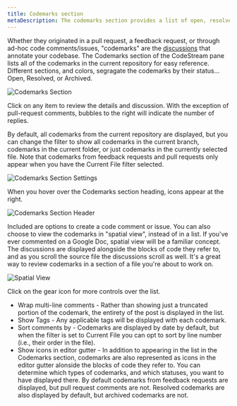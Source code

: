 ```yaml
---
title: Codemarks section
metaDescription: The codemarks section provides a list of open, resolved, and archived CodeStream comments.
---
```


Whether they originated in a pull request, a feedback request, or through ad-hoc
code comments/issues, "codemarks" are the
[discussions](../workflow/discuss-code) that annotate your codebase. The
Codemarks section of the CodeStream pane lists all of the codemarks in the
current repository for easy reference. Different sections, and colors, segragate
the codemarks by their status... Open, Resolved, or Archived.

![Codemarks Section](../assets/images/CodemarksSection1.png)

Click on any item to review the details and discussion. With the exception of
pull-request comments, bubbles to the right will indicate the number of replies.

By default, all codemarks from the current repository are displayed, but you can
change the filter to show all codemarks in the current branch, codemarks in the
current folder, or just codemarks in the currently selected file. Note that
codemarks from feedback requests and pull requests only appear when you have the
Current File filter selected.

![Codemarks Section Settings](../assets/images/CodemarksSectionSettings1.png)

When you hover over the Codemarks section heading, icons appear at the right.

![Codemarks Section Header](../assets/images/CodemarksSectionHeader.png)

Included are options to create a code comment or issue. You can also choose to
view the codemarks in "spatial view", instead of in a list. If you've ever
commented on a Google Doc, spatial view will be a familiar concept. The
discussions are displayed alongside the blocks of code they refer to, and as you
scroll the source file the discussions scroll as well. It's a great way to
review codemarks in a section of a file you're about to work on.

![Spatial View](../assets/images/CodemarksSectionSpatial.png)

Click on the gear icon for more controls over the list.

* Wrap multi-line comments - Rather than showing just a truncated portion of the
  codemark, the entirety of the post is displayed in the list.
* Show Tags - Any applicable tags will be displayed with each codemark.
* Sort comments by - Codemarks are displayed by date by default, but when the
  filter is set to Current File you can opt to sort by line number (i.e., their
  order in the file).
* Show icons in editor gutter - In addition to appearing in the list in the
  Codemarks section, codemarks are also represented as icons in the editor
  gutter alonside the blocks of code they refer to. You can determine which
  types of codemarks, and which statuses, you want to have displayed there. By
  default codemarks from feedback requests are displayed, but pull request
  comments are not. Resolved codemarks are also displayed by default, but
  archived codemarks are not.
